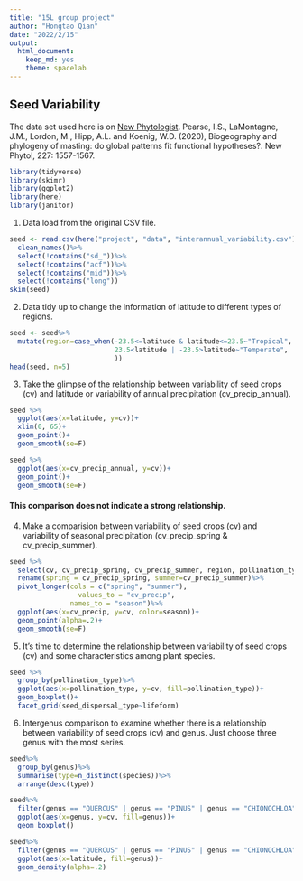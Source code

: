 ```yaml
---
title: "15L group project"
author: "Hongtao Qian"
date: "2022/2/15"
output:
  html_document: 
    keep_md: yes
    theme: spacelab
---
```


## Seed Variability
The data set used here is on [New Phytologist](https://nph.onlinelibrary.wiley.com/doi/10.1111/nph.16617). Pearse, I.S., LaMontagne, J.M., Lordon, M., Hipp, A.L. and Koenig, W.D. (2020), Biogeography and phylogeny of masting: do global patterns fit functional hypotheses?. New Phytol, 227: 1557-1567. 
```r
library(tidyverse)
library(skimr)
library(ggplot2)
library(here)
library(janitor)
```

1. Data load from the original CSV file. 
```r
seed <- read.csv(here("project", "data", "interannual_variability.csv"))%>%
  clean_names()%>%
  select(!contains("sd_"))%>%
  select(!contains("acf"))%>%
  select(!contains("mid"))%>%
  select(!contains("long"))
skim(seed)
```
2. Data tidy up to change the information of latitude to different types of regions. 
```r
seed <- seed%>%
  mutate(region=case_when(-23.5<=latitude & latitude<=23.5~"Tropical", 
                          23.5<latitude | -23.5>latitude~"Temperate", 
                          ))
head(seed, n=5)
```


3. Take the glimpse of the relationship between variability of seed crops (cv) and latitude or variability of annual precipitation (cv_precip_annual). 
```r
seed %>%
  ggplot(aes(x=latitude, y=cv))+
  xlim(0, 65)+
  geom_point()+
  geom_smooth(se=F)
```

```r
seed %>%
  ggplot(aes(x=cv_precip_annual, y=cv))+
  geom_point()+
  geom_smooth(se=F)
```
#### This comparison does not indicate a strong relationship. 

4. Make a comparision between variability of seed crops (cv) and variability of seasonal precipitation (cv_precip_spring & cv_precip_summer). 
```r
seed %>%
  select(cv, cv_precip_spring, cv_precip_summer, region, pollination_type, seed_dispersal_type)%>%
  rename(spring = cv_precip_spring, summer=cv_precip_summer)%>%
  pivot_longer(cols = c("spring", "summer"),
                 values_to = "cv_precip", 
               names_to = "season")%>%
  ggplot(aes(x=cv_precip, y=cv, color=season))+
  geom_point(alpha=.2)+
  geom_smooth(se=F)
```

5. It's time to determine the relationship between variability of seed crops (cv) and some characteristics among plant species. 
```r
seed %>%
  group_by(pollination_type)%>%
  ggplot(aes(x=pollination_type, y=cv, fill=pollination_type))+
  geom_boxplot()+
  facet_grid(seed_dispersal_type~lifeform)
```

6. Intergenus comparison to examine whether there is a relationship between variability of seed crops (cv) and genus. Just choose three genus with the most series. 
```r
seed%>%
  group_by(genus)%>%
  summarise(type=n_distinct(species))%>%
  arrange(desc(type))
```
```r
seed%>%
  filter(genus == "QUERCUS" | genus == "PINUS" | genus == "CHIONOCHLOA")%>%
  ggplot(aes(x=genus, y=cv, fill=genus))+
  geom_boxplot()
```
```r
seed%>%
  filter(genus == "QUERCUS" | genus == "PINUS" | genus == "CHIONOCHLOA")%>%
  ggplot(aes(x=latitude, fill=genus))+
  geom_density(alpha=.2)
```


